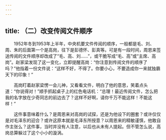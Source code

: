 ```yaml
---
---
---
```

title: （二）改变传阅文件顺序
---




　　1952年冬到1953年上半年，中央机要文件传阅的顺序，一般都是毛、刘、周、朱的后面第一个是高岗，往下是彭德怀、彭真等。可是有一段时间，周恩来签送传阅的文件顺序却改成了“毛、高、刘……”，或干脆写成“毛、高”或“主席、高岗”。赵家梁发现了这一变化，立即提醒高岗：“你注意到传阅文件的顺序了吗？”他指着一份文件说：“这样不好，不得了。你要小心，不要造成你一来就独霸天下的印象！”

　　高岗盯着赵家梁愣一会儿神，又看看文件，明白了他的意思，笑着点头道：“你说得对！”顺手抓起桌子上的红色电话机：“总理！最近传阅文件，怎么把我的名字放在少奇同志的前边去了？这样不好啊，请你千万不能这样！不能这样！”

　　这件事意味着什么？是周恩来对高岗的试探，还是为他设下的圈套？或许仅仅是对毛泽东的迎合？或许这原本就是毛泽东所授意？以周恩来的精敏谨慎，他敢自作主张么？这件事，当时并没有人注意，以后也从未有人提起。但不管怎么说，高岗总算躲过了这个小小的漩涡。